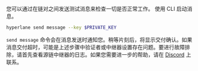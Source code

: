 您可以通过在链对之间发送测试消息来检查一切是否正常工作。
使用 CLI 启动消息。

```bash
hyperlane send message --key $PRIVATE_KEY
```

`send message` 命令会在消息发送时通知您。稍等片刻后，将显示交付确认。如果消息交付超时，可能是上述步骤中验证者或中继器设置存在问题。要进行故障排除，请首先查看源链中继器的日志。如果您需要进一步的帮助，请在 [Discord](https://discord.gg/hyperlane) 上联系。
